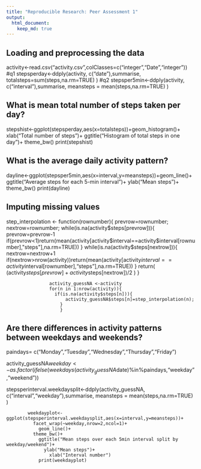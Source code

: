 ```yaml
---
title: "Reproducible Research: Peer Assessment 1"
output: 
  html_document:
    keep_md: true
---
```



## Loading and preprocessing the data
activity<-read.csv("activity.csv",colClasses=c("integer","Date","integer"))
#q1
stepsperday<-ddply(activity, c("date"),summarise,
                   totalsteps=sum(steps,na.rm=TRUE)
		                      )
				      #q2
				      stepsper5min<-ddply(activity, c("interval"),summarise,
				                          meansteps = mean(steps,na.rm=TRUE)
							                      )


## What is mean total number of steps taken per day?
stepshist<-ggplot(stepsperday,aes(x=totalsteps))+geom_histogram()+
  xlab("Total number of steps")+
    ggtitle("Histogram of total steps in one day")+
      theme_bw()
      print(stepshist)


## What is the average daily activity pattern?
dayline<-ggplot(stepsper5min,aes(x=interval,y=meansteps))+geom_line()+
  ggtitle("Average steps for each 5-min interval")+
    ylab("Mean steps")+
      theme_bw()
      print(dayline)


## Imputing missing values
step_interpolation <- function(rownumber){
  prevrow=rownumber;
    nextrow=rownumber;
      while(is.na(activity$steps[prevrow])){
          prevrow=prevrow-1
	      if(prevrow<1)return(mean(activity[activity$interval==activity$interval[rownumber],"steps"],na.rm=TRUE))
	        }
		  while(is.na(activity$steps[nextrow])){
		      nextrow=nextrow+1
		          if(nextrow>nrow(activity))return(mean(activity[activity$interval==activity$interval[rownumber],"steps"],na.rm=TRUE))
			    }
			      return(
			          (activity$steps[prevrow]+activity$steps[nextrow])/2
				    )
				    }

				    activity_guessNA <-activity
				    for(n in 1:nrow(activity)){
				      if(is.na(activity$steps[n])){
				          activity_guessNA$steps[n]=step_interpolation(n);
					    }
					    }


## Are there differences in activity patterns between weekdays and weekends?
paindays= c("Monday","Tuesday","Wednesday","Thursday","Friday")

activity_guessNA$weekday<-as.factor(ifelse(weekdays(activity_guessNA$date)%in%paindays,"weekday","weekend"))

stepsperinterval.weekdaysplit<-ddply(activity_guessNA, c("interval","weekday"),summarise,
                    meansteps = mean(steps,na.rm=TRUE)
		    )

		    weekdayplot<-ggplot(stepsperinterval.weekdaysplit,aes(x=interval,y=meansteps))+
		      facet_wrap(~weekday,nrow=2,ncol=1)+
		        geom_line()+
			  theme_bw()+
			    ggtitle("Mean steps over each 5min interval split by weekday/weekend")+
			      ylab("Mean steps")+
			        xlab("Interval number")
				print(weekdayplot)
